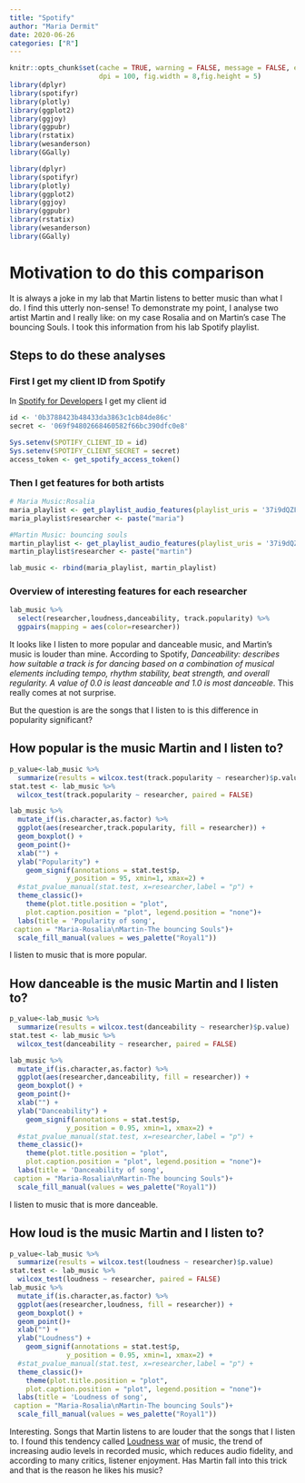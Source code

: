 ```yaml
---
title: "Spotify"
author: "Maria Dermit"
date: 2020-06-26
categories: ["R"]
---
```


```r
knitr::opts_chunk$set(cache = TRUE, warning = FALSE, message = FALSE, echo=TRUE, 
                      dpi = 100, fig.width = 8,fig.height = 5)
library(dplyr)
library(spotifyr)
library(plotly)
library(ggplot2)
library(ggjoy)
library(ggpubr)
library(rstatix)
library(wesanderson)
library(GGally)

```

```r
library(dplyr)
library(spotifyr)
library(plotly)
library(ggplot2)
library(ggjoy)
library(ggpubr)
library(rstatix)
library(wesanderson)
library(GGally)

```

# Motivation to do this comparison
It is always a joke in my lab that Martin listens to better music than what I do. I find this utterly non-sense! To demonstrate my point, I analyse two artist Martin and I really like: on my case Rosalia and on Martin's case The bouncing Souls. I took this information from his lab Spotify playlist.

## Steps to do these analyses
### First I get my client ID from Spotify
In [Spotify for Developers](Homedeveloper.spotify.com) I get my client id

```r
id <- '0b3788423b48433da3863c1cb84de86c'
secret <- '069f94802668460582f66bc390dfc0e8'
```

```r
Sys.setenv(SPOTIFY_CLIENT_ID = id)
Sys.setenv(SPOTIFY_CLIENT_SECRET = secret)
access_token <- get_spotify_access_token()
```

### Then I get features for both artists

```r
# Maria Music:Rosalia
maria_playlist <- get_playlist_audio_features(playlist_uris = '37i9dQZF1DXbjiU2ByCldP')
maria_playlist$researcher <- paste("maria")

#Martin Music: bouncing souls
martin_playlist <- get_playlist_audio_features(playlist_uris = '37i9dQZF1DZ06evO1WZiOk')
martin_playlist$researcher <- paste("martin")

lab_music <- rbind(maria_playlist, martin_playlist)

```

### Overview of interesting features for each researcher

```r
lab_music %>% 
  select(researcher,loudness,danceability, track.popularity) %>% 
  ggpairs(mapping = aes(color=researcher))
```
It looks like I listen to more popular and danceable music, and Martin's music is louder than mine. According to Spotify, *Danceability: describes how suitable a track is for dancing based on a combination of musical elements including tempo, rhythm stability, beat strength, and overall regularity. A value of 0.0 is least danceable and 1.0 is most danceable*. This really comes at not surprise. 

But the question is are the songs that I listen to is this difference in popularity significant? 

## How popular is the music Martin and I listen to?

```r
p_value<-lab_music %>% 
  summarize(results = wilcox.test(track.popularity ~ researcher)$p.value) 
stat.test <- lab_music %>% 
  wilcox_test(track.popularity ~ researcher, paired = FALSE) 

lab_music %>% 
  mutate_if(is.character,as.factor) %>% 
  ggplot(aes(researcher,track.popularity, fill = researcher)) + 
  geom_boxplot() +
  geom_point()+
  xlab("") +
  ylab("Popularity") +
    geom_signif(annotations = stat.test$p,
              y_position = 95, xmin=1, xmax=2) +
  #stat_pvalue_manual(stat.test, x=researcher,label = "p") +
  theme_classic()+
    theme(plot.title.position = "plot",
    plot.caption.position = "plot", legend.position = "none")+
  labs(title = 'Popularity of song',
 caption = "Maria-Rosalia\nMartin-The bouncing Souls")+
  scale_fill_manual(values = wes_palette("Royal1"))
```
I listen to music that is more popular.

## How danceable is the music Martin and I listen to?

```r
p_value<-lab_music %>% 
  summarize(results = wilcox.test(danceability ~ researcher)$p.value) 
stat.test <- lab_music %>% 
  wilcox_test(danceability ~ researcher, paired = FALSE) 

lab_music %>% 
  mutate_if(is.character,as.factor) %>% 
  ggplot(aes(researcher,danceability, fill = researcher)) + 
  geom_boxplot() +
  geom_point()+
  xlab("") +
  ylab("Danceability") +
    geom_signif(annotations = stat.test$p,
              y_position = 0.95, xmin=1, xmax=2) +
  #stat_pvalue_manual(stat.test, x=researcher,label = "p") +
  theme_classic()+
    theme(plot.title.position = "plot",
    plot.caption.position = "plot", legend.position = "none")+
  labs(title = 'Danceability of song',
 caption = "Maria-Rosalia\nMartin-The bouncing Souls")+
  scale_fill_manual(values = wes_palette("Royal1"))

```
I listen to music that is more danceable.

## How loud is the music Martin and I listen to?
```r
p_value<-lab_music %>% 
  summarize(results = wilcox.test(loudness ~ researcher)$p.value) 
stat.test <- lab_music %>% 
  wilcox_test(loudness ~ researcher, paired = FALSE) 
lab_music %>% 
  mutate_if(is.character,as.factor) %>% 
  ggplot(aes(researcher,loudness, fill = researcher)) + 
  geom_boxplot() +
  geom_point()+
  xlab("") +
  ylab("Loudness") +
    geom_signif(annotations = stat.test$p,
              y_position = 0.95, xmin=1, xmax=2) +
  #stat_pvalue_manual(stat.test, x=researcher,label = "p") +
  theme_classic()+
    theme(plot.title.position = "plot",
    plot.caption.position = "plot", legend.position = "none")+
  labs(title = 'Loudness of song',
 caption = "Maria-Rosalia\nMartin-The bouncing Souls")+
  scale_fill_manual(values = wes_palette("Royal1"))
```
Interesting. Songs that Martin listens to are louder that the songs that I listen to. I found this tendency called [Loudness war](https://en.wikipedia.org/wiki/Loudness_war) of music, the trend of increasing audio levels in recorded music, which reduces audio fidelity, and according to many critics, listener enjoyment. Has Martin fall into this trick and that is the reason he likes his music?



